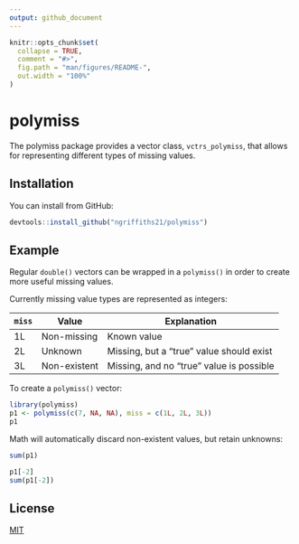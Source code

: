 ```yaml
---
output: github_document
---
```


<!-- README.md is generated from README.Rmd. Please edit that file -->

```r
knitr::opts_chunk$set(
  collapse = TRUE,
  comment = "#>",
  fig.path = "man/figures/README-",
  out.width = "100%"
)
```

# polymiss

<!-- badges: start -->
<!-- badges: end -->

The polymiss package provides a vector class, `vctrs_polymiss`, that allows for representing different types of missing values.

## Installation

You can install from GitHub:

``` r
devtools::install_github("ngriffiths21/polymiss")
```

## Example

Regular `double()` vectors can be wrapped in a `polymiss()` in order to create more useful missing values.

Currently missing value types are represented as integers:

| `miss` | Value        | Explanation                              |
| ----   | ----         | ---                                      |
| 1L     | Non-missing  | Known value                              |
| 2L     | Unknown      | Missing, but a "true" value should exist |
| 3L     | Non-existent | Missing, and no "true" value is possible |

To create a `polymiss()` vector:

```r
library(polymiss)
p1 <- polymiss(c(7, NA, NA), miss = c(1L, 2L, 3L))
p1
```

Math will automatically discard non-existent values, but retain unknowns:

```r
sum(p1)

p1[-2]
sum(p1[-2])
```

## License

[MIT](https://choosealicense.com/licenses/mit/)

